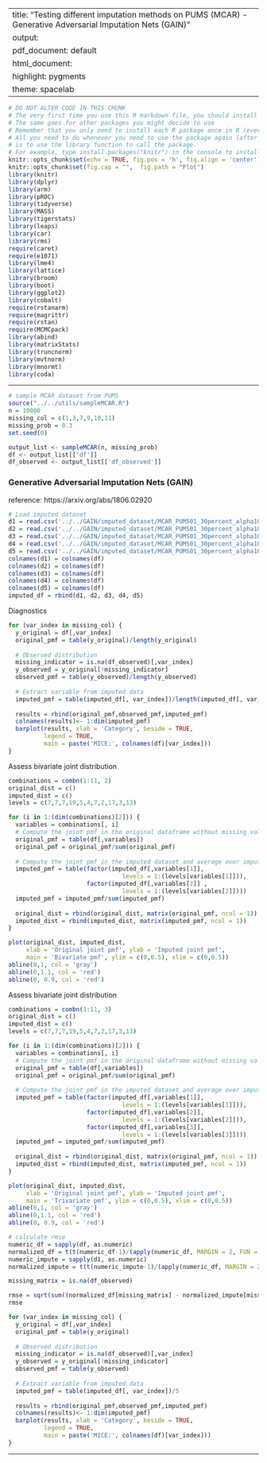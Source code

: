 
---
title: "Testing different imputation methods on PUMS (MCAR) - Generative Adversarial Imputation Nets (GAIN)"
output:
  pdf_document: default
  html_document:
    highlight: pygments
    theme: spacelab
---

```r
# DO NOT ALTER CODE IN THIS CHUNK
# The very first time you use this R markdown file, you should install each of the packages below.
# The same goes for other packages you might decide to use
# Remember that you only need to install each R package once in R (ever -- unless you change computers).
# All you need to do whenever you need to use the package again (after restarting the R session),
# is to use the library function to call the package.
# For example, type install.packages("knitr") in the console to install the knitr package. 
knitr::opts_chunk$set(echo = TRUE, fig.pos = 'h', fig.align = 'center')
knitr::opts_chunk$set(fig.cap = "",  fig.path = "Plot")
library(knitr)
library(dplyr)
library(arm)
library(pROC)
library(tidyverse)
library(MASS)
library(tigerstats)
library(leaps)
library(car)
library(rms)
require(caret)
require(e1071)
library(lme4) 
library(lattice)
library(broom)
library(boot)
library(ggplot2)
library(cobalt)
require(rstanarm)
require(magrittr)
require(rstan)
require(MCMCpack)
library(abind)
library(matrixStats)
library(truncnorm)
library(mvtnorm)
library(mnormt)
library(coda)
```

* * *

```r
# sample MCAR dataset from PUMS
source("../../utils/sampleMCAR.R")
n = 10000
missing_col = c(1,3,7,9,10,11)
missing_prob = 0.3
set.seed(0)

output_list <- sampleMCAR(n, missing_prob)
df <- output_list[['df']]
df_observed <- output_list[['df_observed']]
```


### Generative Adversarial Imputation Nets (GAIN)

reference: https://arxiv.org/abs/1806.02920

```r
# Load imputed dataset
d1 = read.csv('../../GAIN/imputed_dataset/MCAR_PUMS01_30percent_alpha10_1.csv', header = FALSE, sep = ',')
d2 = read.csv('../../GAIN/imputed_dataset/MCAR_PUMS01_30percent_alpha10_2.csv', header = FALSE, sep = ',')
d3 = read.csv('../../GAIN/imputed_dataset/MCAR_PUMS01_30percent_alpha10_3.csv', header = FALSE, sep = ',')
d4 = read.csv('../../GAIN/imputed_dataset/MCAR_PUMS01_30percent_alpha10_4.csv', header = FALSE, sep = ',')
d5 = read.csv('../../GAIN/imputed_dataset/MCAR_PUMS01_30percent_alpha10_5.csv', header = FALSE, sep = ',')
colnames(d1) = colnames(df)
colnames(d2) = colnames(df)
colnames(d3) = colnames(df)
colnames(d4) = colnames(df)
colnames(d5) = colnames(df)
imputed_df = rbind(d1, d2, d3, d4, d5)
```

Diagnostics

```r
for (var_index in missing_col) {
  y_original = df[,var_index]
  original_pmf = table(y_original)/length(y_original)
  
  # Observed distribution
  missing_indicator = is.na(df_observed)[,var_index]
  y_observed = y_original[!missing_indicator]
  observed_pmf = table(y_observed)/length(y_observed)
  
  # Extract variable from imputed data
  imputed_pmf = table(imputed_df[, var_index])/length(imputed_df[, var_index])
  
  results = rbind(original_pmf,observed_pmf,imputed_pmf)
  colnames(results)<- 1:dim(imputed_pmf)
  barplot(results, xlab = 'Category', beside = TRUE, 
          legend = TRUE, 
          main = paste('MICE:', colnames(df)[var_index]))
}
```

Assess bivariate joint distribution
```r
combinations = combn(1:11, 2)
original_dist = c()
imputed_dist = c()
levels = c(7,7,7,19,5,4,7,2,17,3,13)

for (i in 1:(dim(combinations)[2])) {
  variables = combinations[, i]
  # Compute the joint pmf in the original dataframe without missing values
  original_pmf = table(df[,variables])
  original_pmf = original_pmf/sum(original_pmf)
      
  # Compute the joint pmf in the imputed dataset and average over imputations
  imputed_pmf = table(factor(imputed_df[,variables[1]], 
                                levels = 1:(levels[variables[1]])),
                      factor(imputed_df[,variables[2]] ,
                                levels = 1:(levels[variables[2]])))
  imputed_pmf = imputed_pmf/sum(imputed_pmf)
  
  original_dist = rbind(original_dist, matrix(original_pmf, ncol = 1))
  imputed_dist = rbind(imputed_dist, matrix(imputed_pmf, ncol = 1))
}

plot(original_dist, imputed_dist, 
     xlab = 'Original joint pmf', ylab = 'Imputed joint pmf', 
     main = 'Bivariate pmf', ylim = c(0,0.5), xlim = c(0,0.5))
abline(0,1, col = 'gray')
abline(0,1.1, col = 'red')
abline(0, 0.9, col = 'red')
```

Assess bivariate joint distribution
```r
combinations = combn(1:11, 3)
original_dist = c()
imputed_dist = c()
levels = c(7,7,7,19,5,4,7,2,17,3,13)

for (i in 1:(dim(combinations)[2])) {
  variables = combinations[, i]
  # Compute the joint pmf in the original dataframe without missing values
  original_pmf = table(df[,variables])
  original_pmf = original_pmf/sum(original_pmf)
      
  # Compute the joint pmf in the imputed dataset and average over imputations
  imputed_pmf = table(factor(imputed_df[,variables[1]], 
                                levels = 1:(levels[variables[1]])),
                      factor(imputed_df[,variables[2]],
                                levels = 1:(levels[variables[2]])),
                      factor(imputed_df[,variables[3]],
                                levels = 1:(levels[variables[3]])))
  imputed_pmf = imputed_pmf/sum(imputed_pmf)
  
  original_dist = rbind(original_dist, matrix(original_pmf, ncol = 1))
  imputed_dist = rbind(imputed_dist, matrix(imputed_pmf, ncol = 1))
}

plot(original_dist, imputed_dist, 
     xlab = 'Original joint pmf', ylab = 'Imputed joint pmf', 
     main = 'Trivariate pmf', ylim = c(0,0.5), xlim = c(0,0.5))
abline(0,1, col = 'gray')
abline(0,1.1, col = 'red')
abline(0, 0.9, col = 'red')
```

```r
# calculate rmse
numeric_df = sapply(df, as.numeric)
normalized_df = t(t(numeric_df-1)/(apply(numeric_df, MARGIN = 2, FUN = max)-1))
numeric_impute = sapply(d1, as.numeric)
normalized_impute = t(t(numeric_impute-1)/(apply(numeric_df, MARGIN = 2, FUN = max)-1))

missing_matrix = is.na(df_observed)

rmse = sqrt(sum((normalized_df[missing_matrix] - normalized_impute[missing_matrix])^2)/sum(missing_matrix))
rmse
```

```r
for (var_index in missing_col) {
  y_original = df[,var_index]
  original_pmf = table(y_original)
  
  # Observed distribution
  missing_indicator = is.na(df_observed)[,var_index]
  y_observed = y_original[!missing_indicator]
  observed_pmf = table(y_observed)
  
  # Extract variable from imputed data
  imputed_pmf = table(imputed_df[, var_index])/5
  
  results = rbind(original_pmf,observed_pmf,imputed_pmf)
  colnames(results)<- 1:dim(imputed_pmf)
  barplot(results, xlab = 'Category', beside = TRUE, 
          legend = TRUE, 
          main = paste('MICE:', colnames(df)[var_index]))
}
```
* * *



